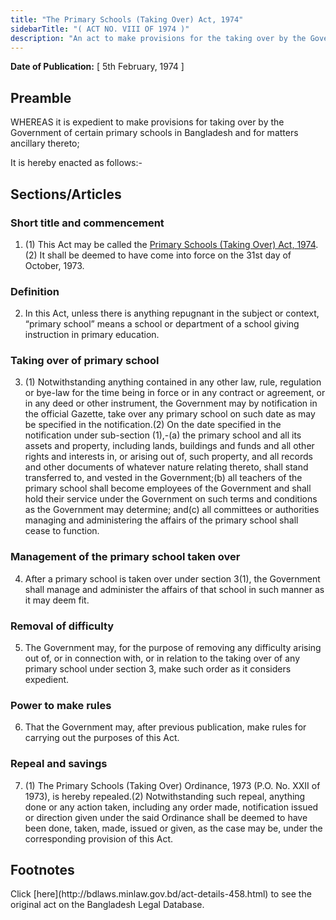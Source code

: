 ```yaml
---
title: "The Primary Schools (Taking Over) Act, 1974"
sidebarTitle: "( ACT NO. VIII OF 1974 )"
description: "An act to make provisions for the taking over by the Government of certain primary schools in Bangladesh."
---
```


**Date of Publication:** [ 5th February, 1974 ]

## Preamble

WHEREAS it is expedient to make provisions for taking over by the Government of certain primary schools in Bangladesh and for matters ancillary thereto;

It is hereby enacted as follows:-

## Sections/Articles

### Short title and commencement

1. (1) This Act may be called the [Primary Schools (Taking Over) Act, 1974](/laws/volume-18/act-458 "Primary Schools (Taking Over) Act, 1974").(2) It shall be deemed to have come into force on the 31st day of October, 1973.

### Definition

2. In this Act, unless there is anything repugnant in the subject or context, “primary school” means a school or department of a school giving instruction in primary education.

### Taking over of primary school

3. (1) Notwithstanding anything contained in any other law, rule, regulation or bye-law for the time being in force or in any contract or agreement, or in any deed or other instrument, the Government may by notification in the official Gazette, take over any primary school on such date as may be specified in the notification.(2) On the date specified in the notification under sub-section (1),-(a) the primary school and all its assets and property, including lands, buildings and funds and all other rights and interests in, or arising out of, such property, and all records and other documents of whatever nature relating thereto, shall stand transferred to, and vested in the Government;(b) all teachers of the primary school shall become employees of the Government and shall hold their service under the Government on such terms and conditions as the Government may determine; and(c) all committees or authorities managing and administering the affairs of the primary school shall cease to function.

### Management of the primary school taken over

4. After a primary school is taken over under section 3(1), the Government shall manage and administer the affairs of that school in such manner as it may deem fit.

### Removal of difficulty

5. The Government may, for the purpose of removing any difficulty arising out of, or in connection with, or in relation to the taking over of any primary school under section 3, make such order as it considers expedient.

### Power to make rules

6. That the Government may, after previous publication, make rules for carrying out the purposes of this Act.

### Repeal and savings

7. (1) The Primary Schools (Taking Over) Ordinance, 1973 (P.O. No. XXII of 1973), is hereby repealed.(2) Notwithstanding such repeal, anything done or any action taken, including any order made, notification issued or direction given under the said Ordinance shall be deemed to have been done, taken, made, issued or given, as the case may be, under the corresponding provision of this Act.

## Footnotes

<Note>
  Click [here](http://bdlaws.minlaw.gov.bd/act-details-458.html) to see the original act on the Bangladesh Legal Database.
</Note>
